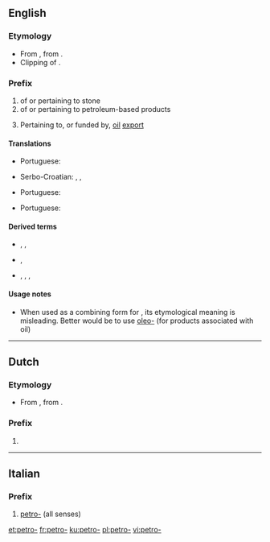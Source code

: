 {{also|petro|Petro}}
==English==

===Etymology===
* From {{etyl|la|en}} {{m|la|petra||stone, rock}}, from {{etyl|grc|en}} {{m|grc|πέτρα||stone, rock}}.
* Clipping of {{m|en|petroleum}}.

===Prefix===
{{en-prefix}}

# of or pertaining to stone
# of or pertaining to petroleum-based products
# {{lb|en|neologism}} Pertaining to, or funded by, [[oil]] [[export]]

====Translations====
{{trans-top|of or pertaining to stone}}
* Portuguese: {{t|pt|petro-}}
{{trans-mid}}
* Serbo-Croatian: {{t|sh|petr-}}, {{t|sh|petri-}}, {{t|sh|petro-}}
{{trans-bottom}}

{{trans-top|of or pertaining to petroleum-based products}}
* Portuguese: {{t|pt|petro-}}
{{trans-mid}}
{{trans-bottom}}

{{trans-top|pertaining to, or funded by, oil export}}
* Portuguese: {{t|pt|petro-}}
{{trans-mid}}
{{trans-bottom}}

====Derived terms====
* {{sense|of stone}} {{l|en|petroform}}, {{l|en|petroglyph}}, {{l|en|petroleum}}
* {{sense|of petroleum-based products}} {{l|en|petro-free}}, {{l|en|petroholic}}
* {{sense|of, or funded by, oil export}} {{l|en|petrodollar}}, {{l|en|petro-superpower}}, {{l|en|petro-dictatorship}}, {{l|en|petrostate}}

====Usage notes====
* When used as a combining form for {{m|en|petroleum}}, its etymological meaning is misleading. Better would be to use [[oleo-]] (for products associated with oil)

----

==Dutch==

===Etymology===
* From {{der|nl|la|petra||stone, rock}}, from {{der|nl|grc|πέτρα||stone, rock}}.

===Prefix===
{{head|nl|prefix}}

# {{l|en|petro-}}

{{prefixsee|nl}}

----

==Italian==

===Prefix===
{{head|it|prefix}}

# [[#English|petro-]] (all senses)

[[et:petro-]]
[[fr:petro-]]
[[ku:petro-]]
[[pl:petro-]]
[[vi:petro-]]